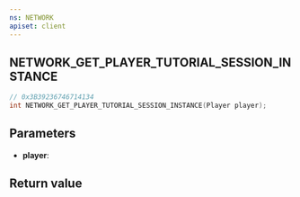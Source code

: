 ```yaml
---
ns: NETWORK
apiset: client
---
```

## NETWORK_GET_PLAYER_TUTORIAL_SESSION_INSTANCE

```c
// 0x3B39236746714134
int NETWORK_GET_PLAYER_TUTORIAL_SESSION_INSTANCE(Player player);
```


## Parameters
* **player**:

## Return value